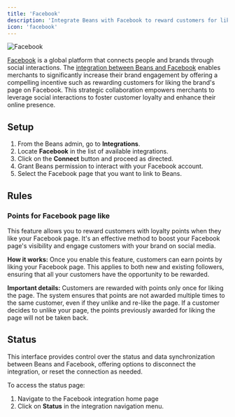 ```yaml
---
title: 'Facebook'
description: 'Integrate Beans with Facebook to reward customers for liking your Facebook page'
icon: 'facebook'
---
```


<Frame>
  <img src="/assets/images/integrations/facebook/hero.webp" alt="Facebook" style={{ borderRadius: '0.5rem' }} />
</Frame>

[Facebook](https://www.facebook.com/) is a global platform that connects people and brands through social interactions.
The [integration between Beans and Facebook](https://www.trybeans.com/integrations/trellis:facebook)
enables merchants to significantly increase their brand engagement by offering a
compelling incentive such as rewarding customers for liking the brand's page on Facebook.
This strategic collaboration empowers merchants to leverage social interactions to foster
customer loyalty and enhance their online presence.

## Setup

1. From the Beans admin, go to **Integrations**.
2. Locate **Facebook** in the list of available integrations.
3. Click on the **Connect** button and proceed as directed.
4. Grant Beans permission to interact with your Facebook account.
5. Select the Facebook page that you want to link to Beans.

## Rules

### Points for Facebook page like

This feature allows you to reward customers with loyalty points when they like your Facebook page.
It's an effective method to boost your Facebook page's visibility and engage customers with your brand on social media.

**How it works:** Once you enable this feature, customers can earn points by liking your Facebook page.
This applies to both new and existing followers, ensuring that all your customers have the opportunity to be rewarded.

**Important details:** Customers are rewarded with points only once for liking the page. The system ensures that points
are not awarded multiple times to the same customer, even if they unlike and re-like the page.
If a customer decides to unlike your page, the points previously awarded for liking the page will not be taken back.

## Status

This interface provides control over the status and data synchronization between Beans and Facebook,
offering options to disconnect the integration, or reset the connection as needed.

To access the status page:

1. Navigate to the Facebook integration home page
2. Click on **Status** in the integration navigation menu.
